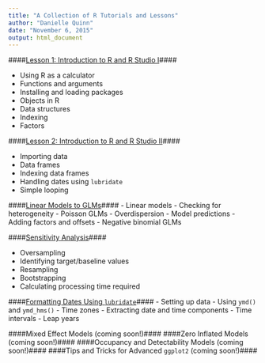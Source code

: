 ```yaml
---
title: "A Collection of R Tutorials and Lessons"
author: "Danielle Quinn"
date: "November 6, 2015"
output: html_document
---
```

####[Lesson 1: Introduction to R and R Studio I](http://daniellequinn.github.io/RLessons/Lesson1/Lesson1.html)####

  - Using R as a calculator
  - Functions and arguments
  - Installing and loading packages
  - Objects in R
  - Data structures
  - Indexing
  - Factors

####[Lesson 2: Introduction to R and R Studio II](http://daniellequinn.github.io/RLessons/Lesson2/Lesson2.html)####

  - Importing data
  - Data frames
  - Indexing data frames
  - Handling dates using `lubridate`
  - Simple looping
  
####[Linear Models to GLMs](http://daniellequinn.github.io/RLessons/Models/LinearModels_to_GLMs/LinearModelsToGLMs.html)####
  - Linear models
  - Checking for heterogeneity
  - Poisson GLMs
  - Overdispersion
  - Model predictions
  - Adding factors and offsets
  - Negative binomial GLMs

####[Sensitivity Analysis](http://daniellequinn.github.io/RLessons/SensitivityAnalysis/SensitivityAnalysis.html)####

  - Oversampling
  - Identifying target/baseline values
  - Resampling
  - Bootstrapping
  - Calculating processing time required

####[Formatting Dates Using `lubridate`](http://daniellequinn.github.io/RLessons/FormattingDates/FormattingDates.html)####
  - Setting up data
  - Using `ymd()` and `ymd_hms()`
  - Time zones
  - Extracting date and time components
  - Time intervals
  - Leap years

####Mixed Effect Models (coming soon!)####
####Zero Inflated Models (coming soon!)####
####Occupancy and Detectability Models (coming soon!)####
####Tips and Tricks for Advanced `ggplot2` (coming soon!)####